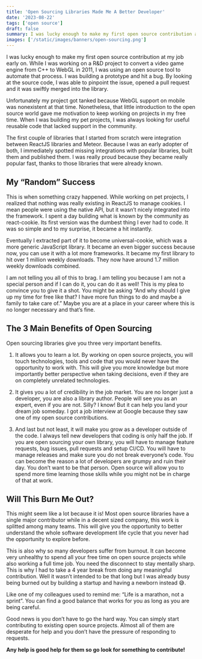 ```yaml
---
title: 'Open Sourcing Libraries Made Me A Better Developer'
date: '2023-08-22'
tags: ['open source']
draft: false
summary: I was lucky enough to make my first open source contribution at my job early on. While I was working on a R&D project to convert a video game engine from C++ to WebGL in 2011, I was using an open source tool to automate that process. I was building a prototype and hit a bug. By looking at the source code, I was able to pinpoint the issue, opened a pull request and it was swiftly merged into the library.
images: ['/static/images/banners/open-sourcing.png']
---
```


I was lucky enough to make my first open source contribution at my job early on. While I was working on a R&D project to convert a video game engine from C++ to WebGL in 2011, I was using an open source tool to automate that process. I was building a prototype and hit a bug. By looking at the source code, I was able to pinpoint the issue, opened a pull request and it was swiftly merged into the library.

Unfortunately my project got tanked because WebGL support on mobile was nonexistent at that time. Nonetheless, that little introduction to the open source world gave me motivation to keep working on projects in my free time. When I was building my pet projects, I was always looking for useful reusable code that lacked support in the community.

The first couple of libraries that I started from scratch were integration between ReactJS libraries and Meteor. Because I was an early adopter of both, I immediately spotted missing integrations with popular libraries, built them and published them. I was really proud because they became really popular fast, thanks to those libraries that were already known.

## My &ldquo;Random&rdquo; Success
This is when something crazy happened. While working on pet projects, I realized that nothing was really existing in ReactJS to manage cookies. I mean people were using the native API, but it wasn’t nicely integrated into the framework. I spent a day building what is known by the community as react-cookie. Its first version was the dumbest thing I ever had to code. It was so simple and to my surprise, it became a hit instantly.

Eventually I extracted part of it to become universal-cookie, which was a more generic JavaScript library. It became an even bigger success because now, you can use it with a lot more frameworks. It became my first library to hit over 1 million weekly downloads. They now have around 1.7 million weekly downloads combined.

I am not telling you all of this to brag. I am telling you because I am not a special person and if I can do it, you can do it as well! This is my plea to convince you to give it a shot. You might be asking “And why should I give up my time for free like that? I have more fun things to do and maybe a family to take care of.” Maybe you are at a place in your career where this is no longer necessary and that’s fine. 

## The 3 Main Benefits of Open Sourcing

Open sourcing libraries give you three very important benefits.

1. It allows you to learn a lot. By working on open source projects, you will touch technologies, tools and code that you would never have the opportunity to work with. This will give you more knowledge but more importantly better perspective when taking decisions, even if they are on completely unrelated technologies.

2. It gives you a lot of credibility in the job market. You are no longer just a developer, you are also a library author. People will see you as an expert, even if you are not. Silly? I know! But it can help you land your dream job someday. I got a job interview at Google because they saw one of my open source contributions.

3. And last but not least, it will make you grow as a developer outside of the code. I always tell new developers that coding is only half the job. If you are open sourcing your own library, you will have to manage feature requests, bug issues, pull requests and setup CI/CD. You will have to manage releases and make sure you do not break everyone’s code. You can become the reason a lot of developers are grumpy and ruin their day. You don’t want to be that person. Open source will allow you to spend more time learning those skills while you might not be in charge of that at work.

## Will This Burn Me Out?

This might seem like a lot because it is! Most open source libraries have a single major contributor while in a decent sized company, this work is splitted among many teams. This will give you the opportunity to better understand the whole software development life cycle that you never had the opportunity to explore before.

This is also why so many developers suffer from burnout. It can become very unhealthy to spend all your free time on open source projects while also working a full time job. You need the disconnect to stay mentally sharp. This is why I had to take a 4 year break from doing any meaningful contribution. Well it wasn’t intended to be that long but I was already busy being burned out by building a startup and having a newborn instead 😅.

Like one of my colleagues used to remind me: “Life is a marathon, not a sprint”. You can find a good balance that works for you as long as you are being careful.

Good news is you don’t have to go the hard way. You can simply start contributing to existing open source projects. Almost all of them are desperate for help and you don’t have the pressure of responding to requests. 

**Any help is good help for them so go look for something to contribute!**
